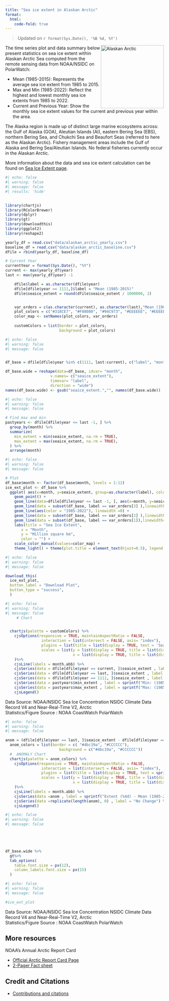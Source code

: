 ```yaml
---
title: "Sea ice extent in Alaskan Arctic"
format: 
  html:
    code-fold: true
---
```



> Updated on `r format(Sys.Date(), '%B %d, %Y')`

<img src="img/arctic.png" alt="Alaskan Arctic" style="float: right; width: 200px;"/>


The time series plot and data summary below present statistics on sea ice extent within Alaskan Arctic Sea
computed from the remote sensing data from NOAA/NSIDC on PolarWatch:

* Mean (1985-2015): Represents the average sea ice extent from 1985 to 2015.
* Max and Min (1985-2022): Reflect the highest and lowest monthly sea ice extents from 1985 to 2022.
* Current and Previous Year: Show the monthly sea ice extent values for the current and previous year within the area.

The Alaska region is made up of distinct large marine ecosystems across: the Gulf of Alaska (GOA), Aleutian Islands (AI), eastern Bering Sea (EBS), northern Bering Sea, and Chukchi Sea and Beaufort Seas (referred to here as the Alaskan Arctic). Fishery management areas include the Gulf of Alaska and Bering Sea/Aleutian Islands. No federal fisheries currently occur in the Alaskan Arctic.

More information about the data and sea ice extent calculation can be found on [Sea Ice Extent page](extent.html).




```r
#| echo: false
#| warning: false
#| message: false
#| results: 'hide'

 
library(chartjs)
library(RColorBrewer)
library(dplyr)
library(gt)
library(downloadthis)
library(ggplot2)
library(reshape2)

yearly_df = read.csv("data/alaskan_arctic_yearly.csv")
baseline_df = read.csv("data/alaskan_arctic_baseline.csv")
dfile = rbind(yearly_df, baseline_df)

# Current Year
currentYear = format(Sys.Date(), "%Y")
current <- max(yearly_df$year)
last <- max(yearly_df$year) -1 

    dfile$label = as.character(dfile$year)
    dfile[dfile$year == 1111,]$label = "Mean (1985-2015)"
    dfile$seaice_extent = round(dfile$seaice_extent / 1000000, 2)


    var_orders = c(as.character(current), as.character(last),"Mean (1985-2015)", "1985-2022")
    plot_colors = c("#318CE7", "#F08080", "#94C973", "#EEEEEE", "#EEEEEE", "#EEEEEE")
    color_map <- setNames(plot_colors, var_orders)
 
    customColors = list(border = plot_colors,
                        background = plot_colors)

```


```r
#| echo: false
#| warning: false
#| message: false


df_base = dfile[dfile$year %in% c(1111, last:current), c("label", "month", "seaice_extent", "year" )]

df_base.wide = reshape(data=df_base, idvar= "month",
                    v.names= c("seaice_extent"),
                    timevar= "label",
                    direction = "wide")
names(df_base.wide) <- gsub("seaice_extent.","", names(df_base.wide))

```

```r
#| echo: false
#| warning: false
#| message: false

# Find max and min
pastyears <- dfile[dfile$year <= last -1, ] %>%
  group_by(month) %>%
  summarize(
    min_extent = min(seaice_extent, na.rm = TRUE),
    max_extent = max(seaice_extent, na.rm = TRUE),
  ) %>%
  arrange(month)
```
```r
#| echo: false
#| warning: false
#| message: false

# Plot
df_base$month <- factor(df_base$month, levels = 1:12)
ice_ext_plot <- df_base %>%  
  ggplot( aes(x=month, y=seaice_extent, group=as.character(label), color=as.character(label))) +
    geom_point() +
    geom_line(data=dfile[dfile$year <= last -1, ], aes(x=month, y=seaice_extent), color='#eeeeee', label = "1985-2022") +
    geom_line(data = subset(df_base, label == var_orders[3] ),linewidth=1) +
    geom_line(aes(color = "1985-2022"), linewidth =0) +
    geom_line(data = subset(df_base, label == var_orders[2] ),linewidth=1) +
    geom_line(data = subset(df_base, label == var_orders[1]),linewidth=1) +
    labs(title = "Sea Ice Extent",
       x = "Month",
       y = "Million square km",
       color = "") +
    scale_color_manual(values=color_map) +
    theme_light() + theme(plot.title = element_text(hjust=0.5), legend.position="top") 

``` 
```r
#| echo: false
#| warning: false
#| message: false

download_this(
  ice_ext_plot,
  button_label = "Download Plot",
  button_type = "success",
  )
```

```r
#| echo: false
#| warning: false
#| message: false
     # Chart


  chartjs(palette = customColors) %>%
    cjsOptions(responsive = TRUE, maintainAspectRatio = FALSE,
                interaction = list(intersect = FALSE, axis= "index"),
                plugins = list(title = list(display = TRUE, text = 'Sea Ice Extent')),
                scales = list(y = list(display = TRUE, title = list(display = TRUE, text = 'Million square km')),
                              x = list(display = TRUE, title = list(display = TRUE, text = 'Month')))
    )%>%
    cjsLine(labels = month.abb) %>%
    cjsSeries(data = dfile[dfile$year == current, ]$seaice_extent , label = var_orders[1]) %>%
    cjsSeries(data = dfile[dfile$year == last, ]$seaice_extent , label = var_orders[2]) %>%
    cjsSeries(data = dfile[dfile$year == 1111, ]$seaice_extent , label = var_orders[3]) %>%
    cjsSeries(data = pastyears$min_extent , label = sprintf("Min: (1985-%4d)", last-1)) %>%
    cjsSeries(data = pastyears$max_extent , label = sprintf("Max: (1985-%4d)", last-1)) %>%
    cjsLegend()

```
Data Source: NOAA/NSIDC Sea Ice Concentration NSIDC Climate Data Record V4 and Near-Real-Time V2, Arctic <br/>
Statistics/Figure Source : NOAA CoastWatch PolarWatch 


```r
#| echo: false
#| warning: false
#| message: false

anom = (dfile[dfile$year == last, ]$seaice_extent - dfile[dfile$year == 1111, ]$seaice_extent) * 10000000
  anom_colors = list(border = c( "#4bc19a", "#CCCCCC"),
                        background = c("#4bc19a", "#CCCCCC"))
  #  ANOMALY Chart
  chartjs(palette = anom_colors) %>%
    cjsOptions(responsive = TRUE, maintainAspectRatio = FALSE,
                interaction = list(intersect = FALSE, axis= "index"),
                plugins = list(title = list(display = TRUE, text = sprintf("Year %4d Sea Ice Extent Anomaly", last))),
                scales = list(y = list(display = TRUE, title = list(display = TRUE, text = 'Square km')),
                              x = list(display = TRUE, title = list(display = TRUE, text = 'Month')))
    )%>%
    cjsLine(labels = month.abb) %>%
    cjsSeries(data =anom , label = sprintf("Extent (%4d) - Mean (1985-2015)", last)) %>%
    cjsSeries(data =replicate(length(anom), 0) , label = "No Change") %>%
    cjsLegend()

```


```r
#| echo: false
#| warning: false
#| message: false


 


df_base.wide %>%
  gt%>%
  tab_options(
    table.font.size = px(12),  
    column_labels.font.size = px(15)  
  )
```

```r
#| echo: false
#| warning: false
#| message: false

#ice_ext_plot

```

Data Source: NOAA/NSIDC Sea Ice Concentration NSIDC Climate Data Record V4 and Near-Real-Time V2, Arctic <br/>
Statistics/Figure Source : NOAA CoastWatch PolarWatch 

## More resources

NOAA's Annual Arctic Report Card

  * [Official Arctic Report Card Page](https://arctic.noaa.gov/report-card/report-card-2023/videos-and-animations-2023/)
  * [2-Pager Fact sheet](https://docs.google.com/presentation/d/1TaKzJqPx-OeYcCZZLVqcPx0n4ilq7NKBaG1Qfwp-anE/edit#slide=id.g192e9543f73_0_16)


## Credit and Citations

* [Contributions and citations](citations.html)
